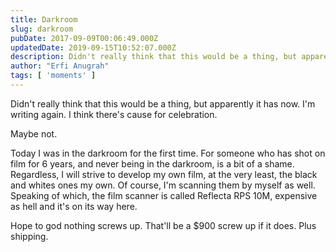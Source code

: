 ```yaml
---
title: Darkroom
slug: darkroom
pubDate: 2017-09-09T00:06:49.000Z
updatedDate: 2019-09-15T10:52:07.000Z
description: Didn't really think that this would be a thing, but apparently it has now. I'm writing again. I think there's cause for celebration.
author: "Erfi Anugrah"
tags: [ 'moments' ]
---
```


Didn't really think that this would be a thing, but apparently it has now. I'm writing again. I think there's cause for celebration.

Maybe not.

Today I was in the darkroom for the first time. For someone who has shot on film for 6 years, and never being in the darkroom, is a bit of a shame. Regardless, I will strive to develop my own film, at the very least, the black and whites ones my own. Of course, I'm scanning them by myself as well. Speaking of which, the film scanner is called Reflecta RPS 10M, expensive as hell and it's on its way here.

Hope to god nothing screws up. That'll be a $900 screw up if it does. Plus shipping.

